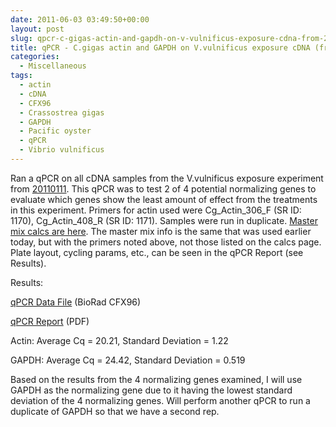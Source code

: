 ```yaml
---
date: 2011-06-03 03:49:50+00:00
layout: post
slug: qpcr-c-gigas-actin-and-gapdh-on-v-vulnificus-exposure-cdna-from-20110311
title: qPCR - C.gigas actin and GAPDH on V.vulnificus exposure cDNA (from 20110311)
categories:
  - Miscellaneous
tags:
  - actin
  - cDNA
  - CFX96
  - Crassostrea gigas
  - GAPDH
  - Pacific oyster
  - qPCR
  - Vibrio vulnificus
---
```


Ran a qPCR on all cDNA samples from the V.vulnificus exposure experiment from [20110111](/Sam%27s+Working+Notebook+Jan+2011+-+March+2011#sjw20110111). This qPCR was to test 2 of 4 potential normalizing genes to evaluate which genes show the least amount of effect from the treatments in this experiment. Primers for actin used were Cg_Actin_306_F (SR ID: 1170), Cg_Actin_408_R (SR ID: 1171). Samples were run in duplicate. [Master mix calcs are here](https://eagle.fish.washington.edu/Arabidopsis/Notebook%20Workup%20Files/20110602-01.jpg). The master mix info is the same that was used earlier today, but with the primers noted above, not those listed on the calcs page. Plate layout, cycling params, etc., can be seen in the qPCR Report (see Results).

Results:

[qPCR Data File](https://eagle.fish.washington.edu/Arabidopsis/qPCR/CFX96/Roberts%20Lab_2011-06-02%2018-24-15_CC009827.pcrd) (BioRad CFX96)

[qPCR Report](https://eagle.fish.washington.edu/Arabidopsis/qPCR/CFX96/Roberts%20Lab_2011-06-02%2018-24-15_CC009827.pdf) (PDF)

Actin: Average Cq = 20.21, Standard Deviation = 1.22

GAPDH: Average Cq = 24.42, Standard Deviation = 0.519

Based on the results from the 4 normalizing genes examined, I will use GAPDH as the normalizing gene due to it having the lowest standard deviation of the 4 normalizing genes. Will perform another qPCR to run a duplicate of GAPDH so that we have a second rep.

